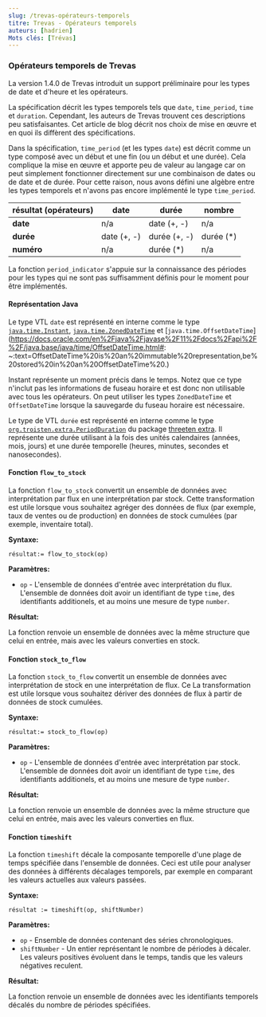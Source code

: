 ```yaml
---
slug: /trevas-opérateurs-temporels
titre: Trevas - Opérateurs temporels
auteurs: [hadrien]
Mots clés: [Trévas]
---
```


### Opérateurs temporels de Trevas

La version 1.4.0 de Trevas introduit un support préliminaire pour les types de date et d'heure
et les opérateurs.

La spécification décrit les types temporels tels que `date`, `time_period`, `time` et `duration`. Cependant, les auteurs de Trevas trouvent
ces descriptions peu satisfaisantes. Cet article de blog décrit nos choix de mise en œuvre et en quoi ils diffèrent des spécifications.

Dans la spécification, `time_period` (et les types `date`) est décrit comme un type composé avec un début et une fin (ou un
début et une durée). Cela complique la mise en œuvre et apporte peu de valeur au langage car on peut simplement
fonctionner directement sur une combinaison de dates ou de date et de durée. Pour cette raison, nous avons défini une algèbre entre les
types temporels et n'avons pas encore implémenté le type `time_period`.

| résultat (opérateurs) | date        | durée        | nombre     |
| --------------------- | ----------- | ------------ | ---------- |
| **date**              | n/a         | date (+, -)  | n/a        |
| **durée**             | date (+, -) | durée (+, -) | durée (\*) |
| **numéro**            | n/a         | durée (\*)   | n/a        |

La fonction `period_indicator` s'appuie sur la connaissance des périodes pour les types qui ne sont pas suffisamment définis pour le moment pour
être implémentés.

#### Représentation Java

Le type VTL `date` est représenté en interne comme le
type [`java.time.Instant`](https://docs.oracle.com/en%2Fjava%2Fjavase%2F11%2Fdocs%2Fapi%2F%2F/java.base/java/time/Instant.html),
[`java.time.ZonedDateTime`](https://docs.oracle.com/en%2Fjava%2Fjavase%2F11%2Fdocs%2Fapi%2F%2F/java.base/java/time/ZonedDateTime.html)
et [`java.time.OffsetDateTime`](https://docs.oracle.com/en%2Fjava%2Fjavase%2F11%2Fdocs%2Fapi%2F%2F/java.base/java/time/OffsetDateTime.html#: ~:text=OffsetDateTime%20is%20an%20immutable%20representation,be%20stored%20in%20an%20OffsetDateTime%20.)

Instant représente un moment précis dans le temps. Notez que ce type n'inclut pas les informations de fuseau horaire et est donc
non utilisable avec tous les opérateurs. On peut utiliser les types `ZonedDateTime` et `OffsetDateTime` lorsque la sauvegarde du fuseau horaire est nécessaire.

Le type de VTL `durée` est représenté en interne comme le
type [`org.troisten.extra.PeriodDuration`](https://www.troisten.org/troisten-extra/apidocs/org.troisten.extra/org/troisten/extra/PeriodDuration.html)
du package [threeten extra](https://www.troisten.org/troisten-extra/).
Il représente une durée utilisant à la fois des unités calendaires (années, mois, jours) et une durée temporelle (heures, minutes, secondes et nanosecondes).

#### Fonction `flow_to_stock`

La fonction `flow_to_stock` convertit un ensemble de données avec interprétation par flux en une interprétation par stock. Cette transformation
est utile lorsque vous souhaitez agréger des données de flux (par exemple, taux de ventes ou de production) en données de stock cumulées (par exemple, inventaire total).

**Syntaxe:**

`résultat:= flow_to_stock(op)`

**Paramètres:**

- `op` - L'ensemble de données d'entrée avec interprétation du flux. L'ensemble de données doit avoir un identifiant de type `time`, des identifiants additionels, et au moins une mesure de type `number`.

**Résultat:**

La fonction renvoie un ensemble de données avec la même structure que celui en entrée, mais avec les valeurs converties en stock.

#### Fonction `stock_to_flow`

La fonction `stock_to_flow` convertit un ensemble de données avec interprétation de stock en une interprétation de flux. Ce
La transformation est utile lorsque vous souhaitez dériver des données de flux à partir de données de stock cumulées.

**Syntaxe:**

`résultat:= stock_to_flow(op)`

**Paramètres:**

- `op` - L'ensemble de données d'entrée avec interprétation par stock. L'ensemble de données doit avoir un identifiant de type `time`, des identifiants additionels, et au moins une mesure de type `number`.

**Résultat:**

La fonction renvoie un ensemble de données avec la même structure que celui en entrée, mais avec les valeurs converties en flux.

#### Fonction `timeshift`

La fonction `timeshift` décale la composante temporelle d'une plage de temps spécifiée dans l'ensemble de données. Ceci est utile pour
analyser des données à différents décalages temporels, par exemple en comparant les valeurs actuelles aux valeurs passées.

**Syntaxe:**

`résultat := timeshift(op, shiftNumber)`

**Paramètres:**

- `op` - Ensemble de données contenant des séries chronologiques.
- `shiftNumber` - Un entier représentant le nombre de périodes à décaler. Les valeurs positives évoluent dans le temps, tandis que
  les valeurs négatives reculent.

**Résultat:**

La fonction renvoie un ensemble de données avec les identifiants temporels décalés du nombre de périodes spécifiées.
